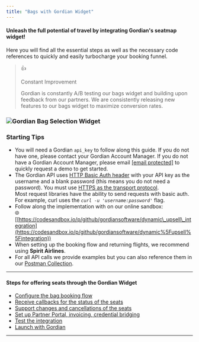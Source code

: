 ```yaml
---
title: "Bags with Gordian Widget"
---
```


#### Unleash the full potential of travel by integrating Gordian's seatmap widget!

Here you will find all the essential steps as well as the necessary code references to quickly and easily turbocharge your booking funnel.

> 👍
> 
> Constant Improvement
> 
> Gordian is constantly A/B testing our bags widget and building upon feedback from our partners. We are consistently releasing new features to our bags widget to maximize conversion rates.

### ![Gordian Bag Selection Widget](/images/201766685-f146877b-aebc-4b85-a470-87429f5497c4.png)

### Starting Tips

* You will need a Gordian `api_key` to follow along this guide. If you do not have one, please contact your Gordian Account Manager. If you do not have a Gordian Account Manager, please email [\[email protected\]](/cdn-cgi/l/email-protection#4c3c2d3e3822293e0c2b233e28252d223f232a383b2d3e29622f2321) to quickly request a demo to get started.
* The Gordian API uses [HTTP Basic Auth header](https://en.wikipedia.org/wiki/Basic%5Faccess%5Fauthentication#Client%5Fside) with your API key as the username and a blank password (this means you do not need a password). You must use [HTTPS as the transport protocol](https://www.cloudflare.com/learning/ssl/what-is-https/).  
 Most request libraries have the ability to send requests with basic auth. For example, curl uses the _`curl -u 'username:password'`_ flag.
* Follow along the implementation with on our online sandbox:  
🌐 \[[https://codesandbox.io/p/github/gordiansoftware/dynamic\_upsell\_integration](https://codesandbox.io/p/github/gordiansoftware/dynamic%5Fupsell%5Fintegration))
* When setting up the booking flow and returning flights, we recommend using **Spirit Airlines**.
* For all API calls we provide examples but you can also reference them in our [Postman Collection](https://documenter.getpostman.com/view/24187796/2s8YY9w7ND).

---

#### Steps for offering seats through the Gordian Widget

* [Configure the bag booking flow](/docs/set-up-product-selection-flow)
* [Receive callbacks for the status of the seats](/docs/receive-callbacks-1)
* [Support changes and cancellations of the seats](/docs/ancillary-servicing-2)
* [Set up Partner Portal, invoicing, credential bridging](/docs/partner-portal-invoicing-credential-bridging-2)
* [Test the integration](/docs/test-the-integration-2)
* [ Launch with Gordian](/docs/launch-2)

---